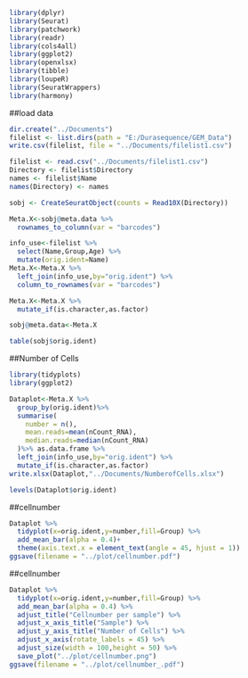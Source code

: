 ```r
library(dplyr)
library(Seurat)
library(patchwork)
library(readr)
library(cols4all)
library(ggplot2)
library(openxlsx)
library(tibble)
library(loupeR)
library(SeuratWrappers)
library(harmony)
```

##load data
```r
dir.create("../Documents")
filelist <- list.dirs(path = "E:/Durasequence/GEM_Data")
write.csv(filelist, file = "../Documents/filelist1.csv")

filelist <- read.csv("../Documents/filelist1.csv")
Directory <- filelist$Directory
names <- filelist$Name
names(Directory) <- names

sobj <- CreateSeuratObject(counts = Read10X(Directory))
```

```r
Meta.X<-sobj@meta.data %>%
  rownames_to_column(var = "barcodes")

info_use<-filelist %>%
  select(Name,Group,Age) %>%
  mutate(orig.ident=Name)
Meta.X<-Meta.X %>%
  left_join(info_use,by="orig.ident") %>%
  column_to_rownames(var = "barcodes")

Meta.X<-Meta.X %>%
  mutate_if(is.character,as.factor)

sobj@meta.data<-Meta.X
```

```r
table(sobj$orig.ident)
```

##Number of Cells
```r
library(tidyplots)
library(ggplot2)
```

```r
Dataplot<-Meta.X %>%
  group_by(orig.ident)%>%
  summarise(
    number = n(),
    mean.reads=mean(nCount_RNA),
    median.reads=median(nCount_RNA)
  )%>% as.data.frame %>%
  left_join(info_use,by="orig.ident") %>%
  mutate_if(is.character,as.factor)
write.xlsx(Dataplot,"../Documents/NumberofCells.xlsx")

levels(Dataplot$orig.ident)
```
##cellnumber
```r
Dataplot %>%
  tidyplot(x=orig.ident,y=number,fill=Group) %>%
  add_mean_bar(alpha = 0.4)+ 
  theme(axis.text.x = element_text(angle = 45, hjust = 1)) 
ggsave(filename = "../plot/cellnumber.pdf")
```

##cellnumber
```r
Dataplot %>%
  tidyplot(x=orig.ident,y=number,fill=Group) %>%
  add_mean_bar(alpha = 0.4) %>% 
  adjust_title("Cellnumber per sample") %>%
  adjust_x_axis_title("Sample") %>%
  adjust_y_axis_title("Number of Cells") %>%
  adjust_x_axis(rotate_labels = 45) %>%
  adjust_size(width = 100,height = 50) %>%
  save_plot("../plot/cellnumber.png")
ggsave(filename = "../plot/cellnumber_.pdf")
```


